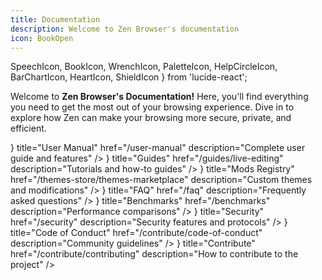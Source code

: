 ```yaml
---
title: Documentation
description: Welcome to Zen Browser's documentation
icon: BookOpen
---
```


  SpeechIcon,
  BookIcon,
  WrenchIcon,
  PaletteIcon,
  HelpCircleIcon,
  BarChartIcon,
  HeartIcon,
  ShieldIcon
} from 'lucide-react';

Welcome to **Zen Browser's Documentation!** Here, you'll find everything you need to get the most out of your browsing experience. Dive in to explore how Zen can make your browsing more secure, private, and efficient.

<Cards cols={2}>
  <Card 
    icon={<BookIcon />} 
    title="User Manual" 
    href="/user-manual" 
    description="Complete user guide and features" 
  />
  <Card 
    icon={<WrenchIcon />} 
    title="Guides" 
    href="/guides/live-editing" 
    description="Tutorials and how-to guides" 
  />
  <Card 
    icon={<PaletteIcon />} 
    title="Mods Registry" 
    href="/themes-store/themes-marketplace" 
    description="Custom themes and modifications" 
  />
  <Card 
    icon={<HelpCircleIcon />} 
    title="FAQ" 
    href="/faq" 
    description="Frequently asked questions" 
  />
  <Card 
    icon={<BarChartIcon />} 
    title="Benchmarks" 
    href="/benchmarks" 
    description="Performance comparisons" 
  />
  <Card 
    icon={<ShieldIcon />} 
    title="Security" 
    href="/security" 
    description="Security features and protocols" 
  />
  <Card 
    icon={<SpeechIcon />} 
    title="Code of Conduct" 
    href="/contribute/code-of-conduct" 
    description="Community guidelines" 
  />
  <Card 
    icon={<HeartIcon />} 
    title="Contribute" 
    href="/contribute/contributing" 
    description="How to contribute to the project" 
  />
</Cards>
